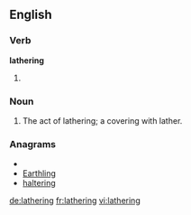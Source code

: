 ==English==

===Verb===
'''lathering'''

# {{present participle of|[[lather]]}}

===Noun===
{{en-noun}}

# The act of lathering; a covering with lather.

===Anagrams===
* {{alphagram|aeghilnrt}}
* [[Earthling#English|Earthling]]
* [[haltering#English|haltering]]

[[de:lathering]]
[[fr:lathering]]
[[vi:lathering]]